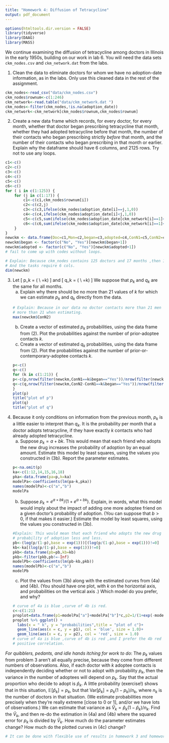 ```yaml
---
title: "Homework 4: Diffusion of Tetracycline"
output: pdf_document
---
```

```r
options(htmltools.dir.version = FALSE)
library(tidyverse)
library(DAAG)
library(MASS)
```
We continue examining the diffusion of tetracycline among doctors in Illinois in the early 1950s, building on our work in lab 6.  You will need the data sets `ckm_nodes.csv` and `ckm_network.dat` from the labs.

1. Clean the data to eliminate doctors for whom we have no adoption-date information, as in the labs.  Only use this cleaned data in the rest of the assignment.
```r
ckm_nodes<-read_csv("data/ckm_nodes.csv")
ckm_nodes$rownum<-c(1:246)
ckm_network<-read.table("data/ckm_network.dat ")
ckm_nodes<-filter(ckm_nodes,!is.na(adoption_date))
ckm_network<-ckm_network[ckm_nodes$rownum,ckm_nodes$rownum]
```

2. Create a new data frame which records, for every doctor, for every month, whether that doctor began prescribing tetracycline that month, whether they had adopted tetracycline before that month, the number of their contacts who began prescribing strictly _before_ that month, and the number of their contacts who began prescribing in that month or earlier.  Explain why the dataframe should have 6 columns, and 2125 rows.  Try not to use any loops.
```r
c1<-c()
c2<-c()
c3<-c()
c4<-c()
c5<-c()
c6<-c()
for ( i in c(1:125)) {
    for (j in c(1:17)) {
        c1<-c(c1,ckm_nodes$rownum[i])
        c2<-c(c2,j)
        c3<-c(c3,ifelse(ckm_nodes$adoption_date[i]==j,1,0))
        c4<-c(c4,ifelse(ckm_nodes$adoption_date[i]<j,1,0))
        c5<-c(c5,sum(ifelse(ckm_nodes$adoption_date[ckm_network[i]==1]<j,1,0)))
        c6<-c(c6,sum(ifelse(ckm_nodes$adoption_date[ckm_network[i]==1]<=j,1,0)))
    }
}
newckm <- data.frame(Doc=c1,Mon=c2,began=c3,adopted=c4,ConN1=c5,ConN2=c6)
newckm$began <- factor(c("No", "Yes")[newckm$began+1])
newckm$adopted <- factor(c("No", "Yes")[newckm$adopted+1])
# fail to come up with codes without loops.
```


```r
# Explain: Because ckm_nodes contains 125 doctors and 17 months ,then 125*17=2125 rows.
# And the tasks require 6 cols.
dim(newckm)
```

3.  Let
    \[
    p_k = \Pr(\text{A doctor starts prescribing tetracycline this month} \mid \\
    \text{Number of doctor's contacts prescribing before this month}=k)
    \]
    and
   \[
     q_k = \Pr(\text{A doctor starts prescribing tetracycline this month} \mid \\ \text{Number of doctor's contacts prescribing this month}=k)
    \]
   We suppose that $p_k$ and $q_k$ are the same for all months.
     a. Explain why there should be no more than $21$ values of $k$ for which we can estimate $p_k$ and $q_k$ directly from the data.
```r
# Explain: Because in our data no doctor contacts more than 21 men totally ,i.e. k is no
# more than 21 when estimating.
max(newckm$ConN2)
```
     
     b. Create a vector of estimated $p_k$ probabilities, using the data frame from (2).  Plot the probabilities against the number of prior-adoptee contacts $k$.
     c. Create a vector of estimated $q_k$ probabilities, using the data frame from (2). Plot the probabilities against the number of prior-or-contemporary-adoptee contacts $k$.
```r
p<-c()
q<-c()
for (k in c(1:21)) {
    p<-c(p,nrow(filter(newckm,ConN1==k&began=="Yes"))/nrow(filter(newckm,ConN1==k)))
    q<-c(q,nrow(filter(newckm,ConN2-ConN1==k&began=="Yes"))/nrow(filter(newckm,ConN2-ConN1==k)))
}
plot(p)
title("plot of p")
plot(q)
title("plot of q")
```

4. Because it only conditions on information from the previous month, $p_k$ is a little easier to interpret than $q_k$.  It is the probability per month that a doctor adopts tetracycline, if they have exactly $k$ contacts who had already adopted tetracycline.
    a. Suppose $p_k = a + bk$.  This would mean that each friend who adopts the new drug increases the probability of adoption by an equal amount.  Estimate this model by least squares, using the values you constructed in (3b).  Report the parameter estimates.
```r
p<-na.omit(p)
ka<-c(1:12,14,15,16,18)
pka<-data.frame(pa=p,k=ka)
modelPa<-coefficients(lm(pa~k,pka))
names(modelPa)<-c("a","b")
modelPa
```
    b. Suppose $p_k = e^{a+bk}/(1+e^{a+bk})$.  Explain, in words, what this model would imply about the impact of adding one more adoptee friend on a given doctor's probability of adoption.  (You can suppose that $b > 0$, if that makes it easier.)  Estimate the model by least squares, using the values you constructed in (3b).
```r
#Explain: This would mean that each friend who adopts the new drug increases the 
# probability of adoption less and less.
pb<-(log(p/(1-p),base = exp(1)))[(log(p/(1-p),base = exp(1)))!=0]
kb<-ka[(log(p/(1-p),base = exp(1)))!=0]
pkb<-data.frame(pb=pb,kb=kb)
pkb<-filter(pkb,pb!=-Inf)
modelPb<-coefficients(lm(pb~kb,pkb))
names(modelPb)<-c("a","b")
modelPb
```

    c. Plot the values from (3b) along with the estimated curves from (4a) and (4b).  (You should have one plot, with $k$ on the horizontal axis, and probabilities on the vertical axis .)  Which model do you prefer, and why?
```r
# curve of 4a is blue ,curve of 4b is red.
c<-c(1:21)
proplot=data.frame(p1=modelPa["a"]+modelPa["b"]*c,p2=1/(1+exp(-modelPb["a"]-modelPb["b"]*c)),c=c)
proplot %>% ggplot() + 
  labs(x = " k", y = "probabilities",title = "plot of c")+
  geom_line(aes(x = c, y = p1), col = 'blue', size = 1.0)+
  geom_line(aes(x = c, y = p2), col = 'red', size = 1.0)
# curve of 4a is blue ,curve of 4b is red ,and I prefer the 4b red one because it"s
# positive correlation.
```

_For quibblers, pedants, and idle hands itching for work to do_: The $p_k$ values from problem 3 aren't all equally precise, because they come from different numbers of observations.  Also, if each doctor with $k$ adoptee contacts is independently deciding whether or not to adopt with probability $p_k$, then the variance in the number of adoptees will depend on $p_k$.  Say that the actual proportion who decide to adopt is $\hat{p}_k$.  A little probability (exercise!) shows that in this situation, $\mathbb{E}[\hat{p}_k] = p_k$, but that $\mathrm{Var}[\hat{p}_k] = p_k(1-p_k)/n_k$, where $n_k$ is the number of doctors in that situation.  (We estimate probabilities more precisely when they're really extreme [close to 0 or 1], and/or we have lots of observations.)  We can estimate that variance as $\hat{V}_k = \hat{p}_k(1-\hat{p}_k)/n_k$.  Find the $\hat{V}_k$, and then re-do the estimation in (4a) and (4b) where the squared error for $p_k$ is divided by $\hat{V}_k$.  How much do the parameter estimates change?  How much do the plotted curves in (4c) change?
```r
# It can be done with flexible use of results in homework 3 and homework 4.
```
